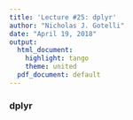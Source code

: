 ---
title: 'Lecture #25: dplyr'
author: "Nicholas J. Gotelli"
date: "April 19, 2018"
output:
  html_document:
    highlight: tango
    theme: united
  pdf_document: default
---
### dplyr

